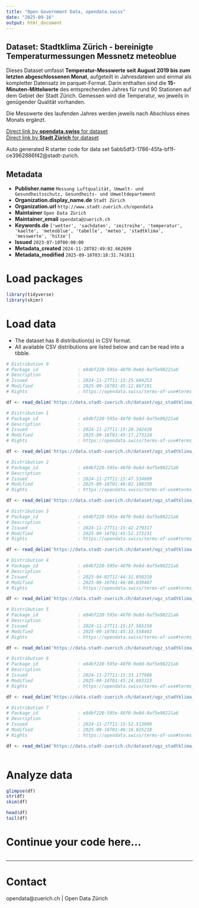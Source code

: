 ```yaml
---
title: "Open Government Data, opendata.swiss"
date: "2025-09-16"
output: html_document
---
```


## Dataset: Stadtklima Zürich - bereinigte Temperaturmessungen Messnetz meteoblue


Dieses Dataset umfasst **Temperatur-Messwerte seit August 2019 bis zum letzten abgeschlossenen Monat**, aufgeteilt in Jahresdateien und einmal als kompletter Datensatz im parquet-Format. Darin enthalten sind die **15-Minuten-Mittelwerte** des entsprechenden Jahres für rund 90 Stationen auf dem Gebiet der Stadt Zürich. Gemessen wird die Temperatur, wo jeweils in genügender Qualität vorhanden.

Die Messwerte des laufenden Jahres werden jeweils nach Abschluss eines Monats ergänzt.


[Direct link by **opendata.swiss** for dataset](https://opendata.swiss/de/dataset/stadtklima-zurich-bereinigte-temperaturmessungen-messnetz-meteoblue)<br>
[Direct link by **Stadt Zürich** for dataset](https://data.stadt-zuerich.ch/dataset/ugz_stadtklima_zuerich_temperaturmessungen_messnetz_meteoblue)

Auto generated R starter code for data set 5abb5df3-1786-45fa-bf1f-ce3962886f42@stadt-zurich.

## Metadata

- **Publisher.name** `Messung Luftqualität, Umwelt- und Gesundheitsschutz, Gesundheits- und Umweltdepartement`
- **Organization.display_name.de** `Stadt Zürich`
- **Organization.url** `http://www.stadt-zuerich.ch/opendata`
- **Maintainer** `Open Data Zürich`
- **Maintainer_email** `opendata@zuerich.ch`
- **Keywords.de** `['wetter', 'sachdaten', 'zeitreihe', 'temperatur', 'kaelte', 'meteoblue', 'tabelle', 'meteo', 'stadtklima', 'messwerte', 'hitze']`
- **Issued** `2023-07-10T00:00:00`
- **Metadata_created** `2024-11-28T02:49:02.662699`
- **Metadata_modified** `2025-09-16T03:18:31.741811`


# Load packages

```r

library(tidyverse)
library(skimr)

```

# Load data

-   The dataset has 8 distribution(s) in CSV format.
-   All available CSV distributions are listed below and can be read into a tibble.

```r

# Distribution 0
# Package_id               : e84bf220-595e-48f0-9e8d-0af5e98221a6
# Description              : 
# Issued                   : 2024-11-27T11:15:25.684253
# Modified                 : 2025-09-16T01:45:12.867191
# Rights                   : https://opendata.swiss/terms-of-use#terms_open

df <- read_delim('https://data.stadt-zuerich.ch/dataset/ugz_stadtklima_zuerich_temperaturmessungen_messnetz_meteoblue/download/ugz_stadtklima_zuerich_temperaturmessungen_messnetz_meteoblue_2019.csv')

# Distribution 1
# Package_id               : e84bf220-595e-48f0-9e8d-0af5e98221a6
# Description              : 
# Issued                   : 2024-11-27T11:15:28.342428
# Modified                 : 2025-09-16T01:45:17.273124
# Rights                   : https://opendata.swiss/terms-of-use#terms_open

df <- read_delim('https://data.stadt-zuerich.ch/dataset/ugz_stadtklima_zuerich_temperaturmessungen_messnetz_meteoblue/download/ugz_stadtklima_zuerich_temperaturmessungen_messnetz_meteoblue_2020.csv')

# Distribution 2
# Package_id               : e84bf220-595e-48f0-9e8d-0af5e98221a6
# Description              : 
# Issued                   : 2024-11-27T11:15:47.534609
# Modified                 : 2025-09-16T01:46:02.186350
# Rights                   : https://opendata.swiss/terms-of-use#terms_open

df <- read_delim('https://data.stadt-zuerich.ch/dataset/ugz_stadtklima_zuerich_temperaturmessungen_messnetz_meteoblue/download/ugz_stadtklima_zuerich_temperaturmessungen_messnetz_meteoblue_2024.csv')

# Distribution 3
# Package_id               : e84bf220-595e-48f0-9e8d-0af5e98221a6
# Description              : 
# Issued                   : 2024-11-27T11:15:42.279317
# Modified                 : 2025-09-16T01:45:52.372231
# Rights                   : https://opendata.swiss/terms-of-use#terms_open

df <- read_delim('https://data.stadt-zuerich.ch/dataset/ugz_stadtklima_zuerich_temperaturmessungen_messnetz_meteoblue/download/ugz_stadtklima_zuerich_temperaturmessungen_messnetz_meteoblue_2023.csv')

# Distribution 4
# Package_id               : e84bf220-595e-48f0-9e8d-0af5e98221a6
# Description              : 
# Issued                   : 2025-04-02T12:44:31.856310
# Modified                 : 2025-09-16T01:46:08.039467
# Rights                   : https://opendata.swiss/terms-of-use#terms_open

df <- read_delim('https://data.stadt-zuerich.ch/dataset/ugz_stadtklima_zuerich_temperaturmessungen_messnetz_meteoblue/download/ugz_stadtklima_zuerich_temperaturmessungen_messnetz_meteoblue_2025.csv')

# Distribution 5
# Package_id               : e84bf220-595e-48f0-9e8d-0af5e98221a6
# Description              : 
# Issued                   : 2024-11-27T11:15:37.585150
# Modified                 : 2025-09-16T01:45:33.558402
# Rights                   : https://opendata.swiss/terms-of-use#terms_open

df <- read_delim('https://data.stadt-zuerich.ch/dataset/ugz_stadtklima_zuerich_temperaturmessungen_messnetz_meteoblue/download/ugz_stadtklima_zuerich_temperaturmessungen_messnetz_meteoblue_2022.csv')

# Distribution 6
# Package_id               : e84bf220-595e-48f0-9e8d-0af5e98221a6
# Description              : 
# Issued                   : 2024-11-27T11:15:33.177988
# Modified                 : 2025-09-16T01:45:24.693323
# Rights                   : https://opendata.swiss/terms-of-use#terms_open

df <- read_delim('https://data.stadt-zuerich.ch/dataset/ugz_stadtklima_zuerich_temperaturmessungen_messnetz_meteoblue/download/ugz_stadtklima_zuerich_temperaturmessungen_messnetz_meteoblue_2021.csv')

# Distribution 7
# Package_id               : e84bf220-595e-48f0-9e8d-0af5e98221a6
# Description              : 
# Issued                   : 2024-11-27T11:15:52.513909
# Modified                 : 2025-09-16T01:46:16.825218
# Rights                   : https://opendata.swiss/terms-of-use#terms_open

df <- read_delim('https://data.stadt-zuerich.ch/dataset/ugz_stadtklima_zuerich_temperaturmessungen_messnetz_meteoblue/download/ugz_stadtklima_zuerich_temperaturmessungen_messnetz_meteoblue_metadaten_qa.csv')



```

# Analyze data

```r

glimpse(df)
str(df)
skim(df)

head(df)
tail(df)

```

# Continue your code here...

```r

```

------------------------------------------------------------------------

# Contact

opendata@zuerich.ch | Open Data Zürich
